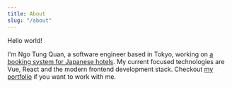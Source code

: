 ```yaml
---
title: About
slug: "/about"
---
```


Hello world!

I'm Ngo Tung Quan, a software engineer based in Tokyo, working on [a booking system for Japanese hotels](https://corp.tripla.jp/hotelbooking_new/). My current focused technologies are Vue, React and  the modern frontend development stack. Checkout [my portfolio](https://quannt.notion.site/quannt-s-Portfolio-857f8a1d10e742d4aa70b9f381aa5889) if you want to work with me.